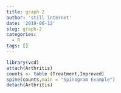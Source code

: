 ```yaml
---
title: graph 2
author: 'still internet'
date: '2019-06-12'
slug: graph-2
categories:
  - R
tags: []
---
```

```r
library(vcd)
attach(Arthritis)
counts <- table (Treatment,Improved)
spine(counts,main = "Spinogram Example")
detach(Arthritis)

```


